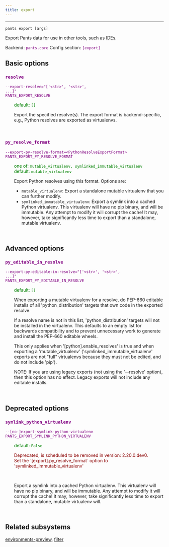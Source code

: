 ```yaml
---
title: export
---
```


---

```
pants export [args]
```

Export Pants data for use in other tools, such as IDEs.

Backend: <span style="color: purple"><code>pants.core</code></span>
Config section: <span style="color: purple"><code>[export]</code></span>

## Basic options

<div style="color: purple">

### `resolve`

  <code>--export-resolve=&quot;['&lt;str&gt;', '&lt;str&gt;', ...]&quot;</code><br>
  <code>PANTS_EXPORT_RESOLVE</code><br>
</div>
<div style="padding-left: 2em;">
<span style="color: green">default: <code>[]</code></span>

<br>

Export the specified resolve(s). The export format is backend-specific, e.g., Python resolves are exported as virtualenvs.

</div>
<br>

<div style="color: purple">

### `py_resolve_format`

  <code>--export-py-resolve-format=&lt;PythonResolveExportFormat&gt;</code><br>
  <code>PANTS_EXPORT_PY_RESOLVE_FORMAT</code><br>
</div>
<div style="padding-left: 2em;">
<span style="color: green">one of: <code>mutable_virtualenv, symlinked_immutable_virtualenv</code></span><br>
<span style="color: green">default: <code>mutable&lowbar;virtualenv</code></span>

<br>

Export Python resolves using this format. Options are:

- `mutable_virtualenv`: Export a standalone mutable virtualenv that you can
  further modify.
- `symlinked_immutable_virtualenv`: Export a symlink into a cached Python virtualenv.
  This virtualenv will have no pip binary, and will be immutable. Any attempt to
  modify it will corrupt the cache! It may, however, take significantly less time
  to export than a standalone, mutable virtualenv.
  </div>
<br>

## Advanced options

<div style="color: purple">

### `py_editable_in_resolve`

  <code>--export-py-editable-in-resolve=&quot;['&lt;str&gt;', '&lt;str&gt;', ...]&quot;</code><br>
  <code>PANTS_EXPORT_PY_EDITABLE_IN_RESOLVE</code><br>
</div>
<div style="padding-left: 2em;">
<span style="color: green">default: <code>[]</code></span>

<br>

When exporting a mutable virtualenv for a resolve, do PEP-660 editable installs of all 'python_distribution' targets that own code in the exported resolve.

If a resolve name is not in this list, 'python_distribution' targets will not be installed in the virtualenv. This defaults to an empty list for backwards compatibility and to prevent unnecessary work to generate and install the PEP-660 editable wheels.

This only applies when '[python].enable_resolves' is true and when exporting a 'mutable_virtualenv' ('symlinked_immutable_virtualenv' exports are not "full" virtualenvs because they must not be edited, and do not include 'pip').

NOTE: If you are using legacy exports (not using the '--resolve' option), then this option has no effect. Legacy exports will not include any editable installs.

</div>
<br>

## Deprecated options

<div style="color: purple">

### `symlink_python_virtualenv`

  <code>--[no-]export-symlink-python-virtualenv</code><br>
  <code>PANTS_EXPORT_SYMLINK_PYTHON_VIRTUALENV</code><br>
</div>
<div style="padding-left: 2em;">
<span style="color: green">default: <code>False</code></span>
<p style="color: darkred">Deprecated, is scheduled to be removed in version: 2.20.0.dev0.<br>Set the `[export].py_resolve_format` option to 'symlinked_immutable_virtualenv'</p>
<br>

Export a symlink into a cached Python virtualenv. This virtualenv will have no pip binary, and will be immutable. Any attempt to modify it will corrupt the cache! It may, however, take significantly less time to export than a standalone, mutable virtualenv will.

</div>
<br>

## Related subsystems

[environments-preview](reference-environments-preview), [filter](reference-filter)
